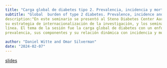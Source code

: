 ---
title: "Carga global de diabetes tipo 2. Prevalencia, incidencia y mortalidad"
subtitle: "Global  burden of type 2 diabetes. Prevalence, incidence and mortality"
description:"En este seminario se presentó al Steno Diabetes Center Aarhus, 
su estrategia de internacionalización de la investigación, y los seminarios en 
línea. El tema de la sesión fue la carga global de diabetes con un enfoque en
prevalencia, sus componentes y su relación dinámica con incidencia y mortalidad"

author: "Daniel Witte and Omar Silverman"
date: "2024-02-07"
---

[slides](2024-02-07.pdf)
